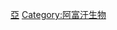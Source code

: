 {{Catnav|頁面分類|各種主題的頁面分類|按國家分類|各國生物|阿富汗生物}}
{{Catnav|頁面分類|各種主題的頁面分類|按國家分類|各國生物|各國植物}}
{{Commons category|Flora of Afghanistan}}

[[Category:各國植物|亞]]
[[Category:阿富汗生物|Category:阿富汗生物]]
